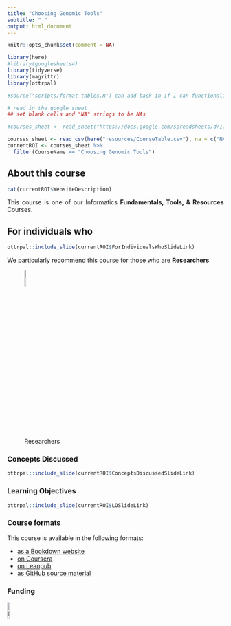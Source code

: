 ```yaml
---
title: "Choosing Genomic Tools"
subtitle: " "
output: html_document
---
```


<style type="text/css">
  body{
  text-align: justify;
  text-justify: inter-word;
}
</style>

<style>
 pre {
        border: 0;
    }
</style>

```r
knitr::opts_chunk$set(comment = NA)
```

```r

library(here)
#library(googlesheets4)
library(tidyverse)
library(magrittr)
library(ottrpal)

#source("scripts/format-tables.R") can add back in if I can functionalize this -- which I totally can from what I was reading online
```


```r
# read in the google sheet
## set blank cells and "NA" strings to be NAs

#courses_sheet <- read_sheet("https://docs.google.com/spreadsheets/d/1TiNdu92hK-0FN8GbmWi_QbdUaX2yJF76yFt2oljm_qE/edit?usp=sharing", na = c("NA", ""))

courses_sheet <- read_csv(here("resources/CourseTable.csv"), na = c("NA", ""))
currentROI <- courses_sheet %>%
  filter(CourseName == "Choosing Genomic Tools")
```
## About this course

```r
cat(currentROI$WebsiteDescription)
```

This course is one of our Informatics **Fundamentals, Tools, & Resources** Courses.

## For individuals who

```r
ottrpal::include_slide(currentROI$ForIndividualsWhoSlideLink)
```

We particularly recommend this course for those who are **Researchers**

![Researchers](resources/images/NewToDataScience.png){width=10% height=10%}

### Concepts Discussed

```r
ottrpal::include_slide(currentROI$ConceptsDiscussedSlideLink)
```

### Learning Objectives

```r
ottrpal::include_slide(currentROI$LOSlideLink)
```

### Course formats

This course is available in the following formats:

- [as a Bookdown website](`r currentROI$BookdownLink`)
- [on Coursera](`r currentROI$CourseraLink`)
- [on Leanpub](`r currentROI$LeanpubLink`)
- [as GitHub source material](`r currentROI$GithubLink`)

### Funding

[![ITCR](resources/images/ITCRLogo.png){width=10% height=10%}](https://itcr.cancer.gov/)

